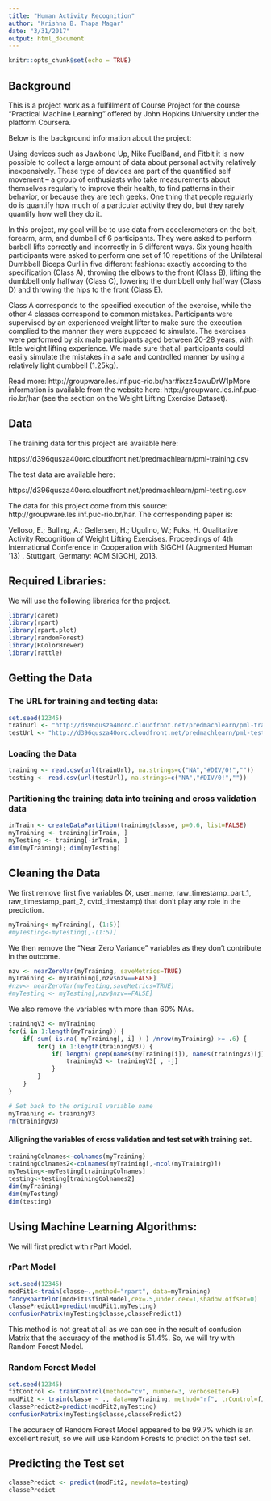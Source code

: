 ```yaml
---
title: "Human Activity Recognition"
author: "Krishna B. Thapa Magar"
date: "3/31/2017"
output: html_document
---
```


```r
knitr::opts_chunk$set(echo = TRUE)
```




## Background

This is a project work as a fulfillment of Course Project for the course "Practical Machine Learning" offered by John Hopkins University under the platform Coursera.

Below is the background information about the project: 

Using devices such as Jawbone Up, Nike FuelBand, and Fitbit it is now possible to collect a large amount of data about personal activity relatively inexpensively. These type of devices are part of the quantified self movement – a group of enthusiasts who take measurements about themselves regularly to improve their health, to find patterns in their behavior, or because they are tech geeks. One thing that people regularly do is quantify how much of a particular activity they do, but they rarely quantify how well they do it. 

In this project, my goal will be to use data from accelerometers on the belt, forearm, arm, and dumbell of 6 participants. They were asked to perform barbell lifts correctly and incorrectly in 5 different ways. Six young health participants were asked to perform one set of 10 repetitions of the Unilateral Dumbbell Biceps Curl in five different fashions: exactly according to the specification (Class A), throwing the elbows to the front (Class B), lifting the dumbbell only halfway (Class C), lowering the dumbbell only halfway (Class D) and throwing the hips to the front (Class E).

Class A corresponds to the specified execution of the exercise, while the other 4 classes correspond to common mistakes. Participants were supervised by an experienced weight lifter to make sure the execution complied to the manner they were supposed to simulate. The exercises were performed by six male participants aged between 20-28 years, with little weight lifting experience. We made sure that all participants could easily simulate the mistakes in a safe and controlled manner by using a relatively light dumbbell (1.25kg).

Read more: http://groupware.les.inf.puc-rio.br/har#ixzz4cwuDrW1pMore information is available from the website here: http://groupware.les.inf.puc-rio.br/har (see the section on the Weight Lifting Exercise Dataset).

## Data

The training data for this project are available here:

https://d396qusza40orc.cloudfront.net/predmachlearn/pml-training.csv

The test data are available here:

https://d396qusza40orc.cloudfront.net/predmachlearn/pml-testing.csv


The data for this project come from this source: http://groupware.les.inf.puc-rio.br/har. The corresponding paper is: 

Velloso, E.; Bulling, A.; Gellersen, H.; Ugulino, W.; Fuks, H. Qualitative Activity Recognition of Weight Lifting Exercises. Proceedings of 4th International Conference in Cooperation with SIGCHI (Augmented Human '13) . Stuttgart, Germany: ACM SIGCHI, 2013.

## Required Libraries:

We will use the following libraries for the project.

```r
library(caret)
library(rpart)
library(rpart.plot)
library(randomForest)
library(RColorBrewer)
library(rattle)
```

## Getting the Data

### The URL for training and testing data:

```r
set.seed(12345)
trainUrl <- "http://d396qusza40orc.cloudfront.net/predmachlearn/pml-training.csv"
testUrl <- "http://d396qusza40orc.cloudfront.net/predmachlearn/pml-testing.csv"
```

### Loading the Data

```r
training <- read.csv(url(trainUrl), na.strings=c("NA","#DIV/0!",""))
testing <- read.csv(url(testUrl), na.strings=c("NA","#DIV/0!",""))
```

### Partitioning the training data into training and cross validation data

```r
inTrain <- createDataPartition(training$classe, p=0.6, list=FALSE)
myTraining <- training[inTrain, ]
myTesting <- training[-inTrain, ]
dim(myTraining); dim(myTesting)
```

## Cleaning the Data

We first remove first five variables (X, user_name, raw_timestamp_part_1, raw_timestamp_part_2, cvtd_timestamp) that don't play any role in the prediction.

```r
myTraining<-myTraining[,-(1:5)]
#myTesting<-myTesting[,-(1:5)]
```

We then remove the "Near Zero Variance" variables as they don't contribute in the outcome.
```r
nzv <- nearZeroVar(myTraining, saveMetrics=TRUE)
myTraining <- myTraining[,nzv$nzv==FALSE]
#nzv<- nearZeroVar(myTesting,saveMetrics=TRUE)
#myTesting <- myTesting[,nzv$nzv==FALSE]
```

We also remove the variables with more than 60% NAs.

```r
trainingV3 <- myTraining
for(i in 1:length(myTraining)) {
    if( sum( is.na( myTraining[, i] ) ) /nrow(myTraining) >= .6) {
        for(j in 1:length(trainingV3)) {
            if( length( grep(names(myTraining[i]), names(trainingV3)[j]) ) == 1)  {
                trainingV3 <- trainingV3[ , -j]
            }   
        } 
    }
}

# Set back to the original variable name
myTraining <- trainingV3
rm(trainingV3)
```

#### Alligning the variables of cross validation and test set with training set.
```r
trainingColnames<-colnames(myTraining)
trainingColnames2<-colnames(myTraining[,-ncol(myTraining)])
myTesting<-myTesting[trainingColnames]
testing<-testing[trainingColnames2]
dim(myTraining)
dim(myTesting)
dim(testing)
```

## Using Machine Learning Algorithms:

We will first predict with rPart Model.

### rPart Model

```r
set.seed(12345)
modFit1<-train(classe~.,method="rpart", data=myTraining)
fancyRpartPlot(modFit1$finalModel,cex=.5,under.cex=1,shadow.offset=0)
classePredict1=predict(modFit1,myTesting)
confusionMatrix(myTesting$classe,classePredict1)
```

This method is not great at all as we can see in the result of confusion Matrix that the accuracy of the method is 51.4%.
So, we will try with Random Forest Model.

### Random Forest Model


```r
set.seed(12345)
fitControl <- trainControl(method="cv", number=3, verboseIter=F)
modFit2 <- train(classe ~ ., data=myTraining, method="rf", trControl=fitControl)
classePredict2=predict(modFit2,myTesting)
confusionMatrix(myTesting$classe,classePredict2)
```

The accuracy of Random Forest Model appeared to be 99.7% which is an excellent result, so we will use Random Forests to predict on the test set.

## Predicting the Test set

```r
classePredict <- predict(modFit2, newdata=testing)
classePredict
```





